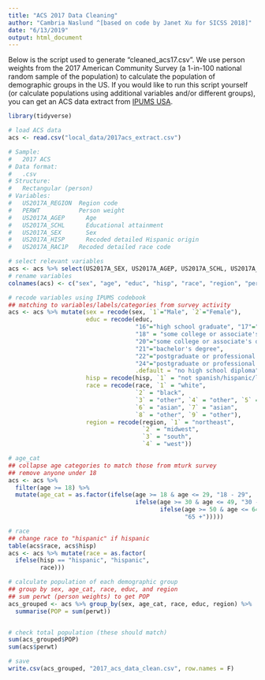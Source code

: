 ```yaml
---
title: "ACS 2017 Data Cleaning"
author: "Cambria Naslund ^[based on code by Janet Xu for SICSS 2018]"
date: "6/13/2019"
output: html_document
---
```


Below is the script used to generate "cleaned_acs17.csv". We use person weights from the 2017 American Community Survey (a 1-in-100 national random sample of the population) to calculate the population of demographic groups in the US. If you would like to run this script yourself (or calculate populations using additional variables and/or different groups), you can get an ACS data extract from [IPUMS USA](https://usa.ipums.org/usa-action/variables/group).

```r
library(tidyverse)

# load ACS data 
acs <- read.csv("local_data/2017acs_extract.csv")

# Sample: 
#   2017 ACS
# Data format: 
#   .csv
# Structure: 
#   Rectangular (person)
# Variables:
#   US2017A_REGION 	Region code
#   PERWT 	        Person weight
#   US2017A_AGEP 	  Age
#   US2017A_SCHL 	  Educational attainment
#   US2017A_SEX 	  Sex
#   US2017A_HISP 	  Recoded detailed Hispanic origin
#   US2017A_RAC1P 	Recoded detailed race code

# select relevant variables
acs <- acs %>% select(US2017A_SEX, US2017A_AGEP, US2017A_SCHL, US2017A_HISP, US2017A_RAC1P, US2017A_REGION, PERWT)
# rename variables
colnames(acs) <- c("sex", "age", "educ", "hisp", "race", "region", "perwt")

# recode variables using IPUMS codebook
## matching to variables/labels/categories from survey activity
acs <- acs %>% mutate(sex = recode(sex, `1`="Male", `2`="Female"),
                      educ = recode(educ,
                                    "16"="high school graduate", "17"="high school graduate", 
                                    "18" = "some college or associate's degree", "19"= "some college or associate's degree", 
                                    "20"="some college or associate's degree", 
                                    "21"="bachelor's degree", 
                                    "22"="postgraduate or professional degree", "23"="postgraduate or professional degree",
                                    "24"="postgraduate or professional degree",
                                    .default = "no high school diploma"),
                      hisp = recode(hisp, `1` = "not spanish/hispanic/latino", .default = "hispanic"), 
                      race = recode(race, `1` = "white", 
                                    `2` = "black", 
                                    `3` = "other", `4` = "other", `5` = "other",
                                    `6` = "asian", `7` = "asian", 
                                    `8` = "other", `9` = "other"),
                      region = recode(region, `1` = "northeast",
                                      `2` = "midwest",
                                      `3` = "south", 
                                      `4` = "west"))

# age_cat 
## collapse age categories to match those from mturk survey
## remove anyone under 18
acs <- acs %>% 
  filter(age >= 18) %>%
  mutate(age_cat = as.factor(ifelse(age >= 18 & age <= 29, "18 - 29",
                                    ifelse(age >= 30 & age <= 49, "30 - 49", 
                                           ifelse(age >= 50 & age <= 64, "50 - 64", 
                                                  "65 +")))))

# race
## change race to "hispanic" if hispanic
table(acs$race, acs$hisp)
acs <- acs %>% mutate(race = as.factor(
  ifelse(hisp == "hispanic", "hispanic", 
         race)))

# calculate population of each demographic group
## group by sex, age_cat, race, educ, and region
## sum perwt (person weights) to get POP
acs_grouped <- acs %>% group_by(sex, age_cat, race, educ, region) %>%
  summarise(POP = sum(perwt))


# check total population (these should match)
sum(acs_grouped$POP) 
sum(acs$perwt) 

# save 
write.csv(acs_grouped, "2017_acs_data_clean.csv", row.names = F)
```

